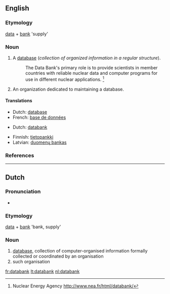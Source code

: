 ==English==

===Etymology===
[[data]] + [[bank]] 'supply'

===Noun===
{{en-noun}}

# A [[database]] (''collection of organized information in a regular structure'').
#: The Data Bank's primary role is to provide scientists in member countries with reliable nuclear data and computer programs for use in different nuclear applications. <ref>Nuclear Energy Agency [[http://www.nea.fr/html/databank/]]</ref>
# An organization dedicated to maintaining a database.

====Translations====
{{trans-top|database}}
* Dutch: [[database]]
* French: [[base de données]]
{{trans-bottom}}

{{trans-top|organisation maintaining one}}
* Dutch: [[databank]]
{{trans-mid}}
{{trans-bottom}}

{{checktrans-top}}
* Finnish: [[tietopankki]]
* Latvian: [[duomenų bankas]] 
{{bottom}}

===References===
<div class="references-small"><references/></div>

----

==Dutch==
{{wikipedia|lang=nl}}

===Pronunciation===
* {{IPA|/xxxx/|lang=nl}}

===Etymology===
[[data]] + [[bank]] 'bank, supply'

===Noun===
{{nl-noun|g=f}}

# [[database]], collection of computer-organised information formally collected or coordinated by an organisation
# such organisation

[[fr:databank]]
[[lt:databank]]
[[nl:databank]]